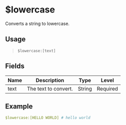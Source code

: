 # $lowercase
Converts a string to lowercase.

## Usage
> `$lowercase:[text]`

## Fields
| Name  | Description           | Type   | Level    |
| ----- | --------------------- | ------ | -------- |
| text  | The text to convert.  | String | Required |

## Example
```yaml
$lowercase:[HELLO WORLD] # hello world
```